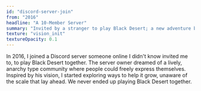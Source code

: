 ```yaml
---
id: "discord-server-join"
from: "2016"
headline: "A 10-Member Server"
summary: "Invited by a stranger to play Black Desert; a new adventure began."
texture: "vision_init"
textureOpacity: 0.1
---
```

In 2016, I joined a Discord server someone online I didn't know invited me to, to play Black Desert together.
The server owner dreamed of a lively, anarchy type community where people could freely express themselves.  
Inspired by his vision, I started exploring ways to help it grow, unaware of the scale that lay ahead.
We never ended up playing Black Desert together.